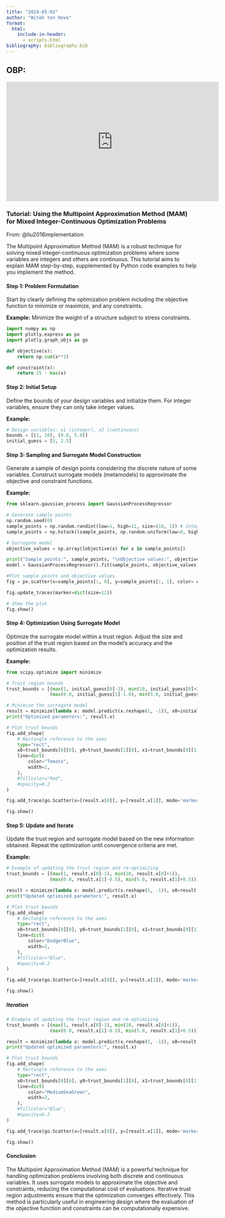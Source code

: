 ```yaml
---
title: "2024-05-02"
author: "Witek ten Hove"
format:
  html:
    include-in-header:
      - scripts.html
bibliography: bibliography.bib
---
```


## OBP:

```{=html}
<iframe width="560" height="315" src="https://www.youtube.com/embed/zBXPBAuX-Us?si=X-lbkaziMQg3UMGm" title="YouTube video player" frameborder="0" allow="accelerometer; autoplay; clipboard-write; encrypted-media; gyroscope; picture-in-picture; web-share" referrerpolicy="strict-origin-when-cross-origin" allowfullscreen></iframe>
```


### Tutorial: Using the Multipoint Approximation Method (MAM) for Mixed Integer-Continuous Optimization Problems

From: @liu2016implementation

The Multipoint Approximation Method (MAM) is a robust technique for solving mixed integer-continuous optimization problems where some variables are integers and others are continuous. This tutorial aims to explain MAM step-by-step, supplemented by Python code examples to help you implement the method.

#### Step 1: Problem Formulation
Start by clearly defining the optimization problem including the objective function to minimize or maximize, and any constraints.

**Example:**
Minimize the weight of a structure subject to stress constraints.

```python
import numpy as np
import plotly.express as px
import plotly.graph_objs as go

def objective(x):
    return np.sum(x**2)

def constraint(x):
    return 25 - max(x)
```

#### Step 2: Initial Setup
Define the bounds of your design variables and initialize them. For integer variables, ensure they can only take integer values.

**Example:**
```python
# Design variables: x1 (integer), x2 (continuous)
bounds = [(1, 10), (0.0, 5.0)]
initial_guess = [5, 2.5]
```

#### Step 3: Sampling and Surrogate Model Construction
Generate a sample of design points considering the discrete nature of some variables. Construct surrogate models (metamodels) to approximate the objective and constraint functions.

**Example:**
```python
from sklearn.gaussian_process import GaussianProcessRegressor

# Generate sample points
np.random.seed(0)
sample_points = np.random.randint(low=1, high=11, size=(10, 1)) # Integer variable
sample_points = np.hstack((sample_points, np.random.uniform(low=0, high=5, size=(10, 1)))) # Add continuous variable

# Surrogate model
objective_values = np.array([objective(x) for x in sample_points])

print("Sample points:", sample_points, "\nObjective values:", objective_values)
model = GaussianProcessRegressor().fit(sample_points, objective_values)
```

```python
#Plot sample points and objective values
fig = px.scatter(x=sample_points[:, 0], y=sample_points[:, 1], color= objective_values, labels={'x': 'Integer Variable', 'y': 'Continuous Variable', 'color': 'Objective values'}, title='Distribution of Sample Points in Design Space', color_continuous_scale='deep')

fig.update_traces(marker=dict(size=12))

# Show the plot
fig.show()
```


#### Step 4: Optimization Using Surrogate Model
Optimize the surrogate model within a trust region. Adjust the size and position of the trust region based on the model's accuracy and the optimization results.

**Example:**
```python
from scipy.optimize import minimize

# Trust region bounds
trust_bounds = [(max(1, initial_guess[0]-2), min(10, initial_guess[0]+2)), 
                (max(0.0, initial_guess[1]-1.0), min(5.0, initial_guess[1]+1.0))]

# Minimize the surrogate model
result = minimize(lambda x: model.predict(x.reshape(1, -1)), x0=initial_guess, bounds=trust_bounds)
print("Optimized parameters:", result.x)
```

```python
# Plot trust bounds 
fig.add_shape(
    # Rectangle reference to the axes
    type="rect",
    x0=trust_bounds[0][0], y0=trust_bounds[1][0], x1=trust_bounds[0][1], y1=trust_bounds[1][1],
    line=dict(
        color="Tomato",
        width=2,
    ),
    #fillcolor="Red",
    #opacity=0.2
)

fig.add_trace(go.Scatter(x=[result.x[0]], y=[result.x[1]], mode='markers', marker=dict(color='Tomato', size=14), name='Optimized Point', showlegend = False))

fig.show()
```


#### Step 5: Update and Iterate
Update the trust region and surrogate model based on the new information obtained. Repeat the optimization until convergence criteria are met.

**Example:**

```python
# Example of updating the trust region and re-optimizing
trust_bounds = [(max(1, result.x[0]-1), min(10, result.x[0]+1)), 
                (max(0.0, result.x[1]-0.5), min(5.0, result.x[1]+0.5))]

result = minimize(lambda x: model.predict(x.reshape(1, -1)), x0=result.x, bounds=trust_bounds)
print("Updated optimized parameters:", result.x)
```
```python
# Plot trust bounds                
fig.add_shape(
    # Rectangle reference to the axes
    type="rect",
    x0=trust_bounds[0][0], y0=trust_bounds[1][0], x1=trust_bounds[0][1], y1=trust_bounds[1][1],
    line=dict(
        color="DodgerBlue",
        width=2,
    ),
    #fillcolor="Blue",
    #opacity=0.2
)

fig.add_trace(go.Scatter(x=[result.x[0]], y=[result.x[1]], mode='markers', marker=dict(color='DodgerBlue', size=14), name='Optimized Point', showlegend = False))

fig.show()
```

##### Iteration

```python
# Example of updating the trust region and re-optimizing
trust_bounds = [(max(1, result.x[0]-1), min(10, result.x[0]+1)), 
                (max(0.0, result.x[1]-0.5), min(5.0, result.x[1]+0.5))]

result = minimize(lambda x: model.predict(x.reshape(1, -1)), x0=result.x, bounds=trust_bounds)
print("Updated optimized parameters:", result.x)
```

```python
# Plot trust bounds                
fig.add_shape(
    # Rectangle reference to the axes
    type="rect",
    x0=trust_bounds[0][0], y0=trust_bounds[1][0], x1=trust_bounds[0][1], y1=trust_bounds[1][1],
    line=dict(
        color="MediumSeaGreen",
        width=2,
    ),
    #fillcolor="Blue",
    #opacity=0.2
)

fig.add_trace(go.Scatter(x=[result.x[0]], y=[result.x[1]], mode='markers', marker=dict(color='MediumSeaGreen', size=14), name='Optimized Point', showlegend = False))

fig.show()
```

#### Conclusion
The Multipoint Approximation Method (MAM) is a powerful technique for handling optimization problems involving both discrete and continuous variables. It uses surrogate models to approximate the objective and constraints, reducing the computational cost of evaluations. Iterative trust region adjustments ensure that the optimization converges effectively. This method is particularly useful in engineering design where the evaluation of the objective function and constraints can be computationally expensive.